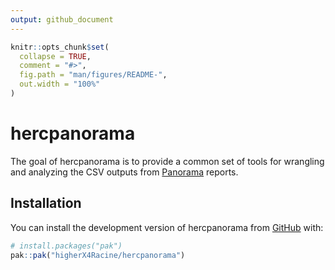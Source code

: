 ```yaml
---
output: github_document
---
```


<!-- README.md is generated from README.Rmd. Please edit that file -->

```r
knitr::opts_chunk$set(
  collapse = TRUE,
  comment = "#>",
  fig.path = "man/figures/README-",
  out.width = "100%"
)
```

# hercpanorama

<!-- badges: start -->
<!-- badges: end -->

The goal of hercpanorama is to provide a common set of tools for wrangling and
analyzing the CSV outputs from [Panorama](https://www.panoramaed.com/) reports.

## Installation

You can install the development version of hercpanorama from
[GitHub](https://github.com/) with:

``` r
# install.packages("pak")
pak::pak("higherX4Racine/hercpanorama")
```
